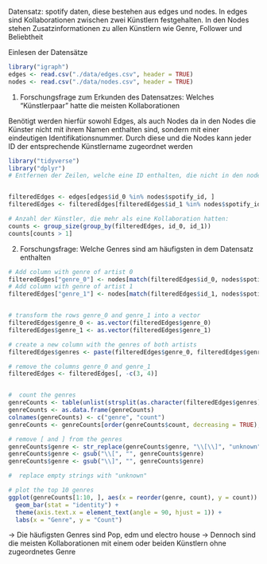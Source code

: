 Datensatz: spotify daten, diese bestehen aus edges und nodes. In edges sind Kollaborationen zwischen zwei Künstlern festgehalten. In den Nodes stehen Zusatzinformationen zu allen Künstlern wie Genre, Follower und Beliebtheit


Einlesen der Datensätze
```r

library("igraph")
edges <- read.csv("./data/edges.csv", header = TRUE)
nodes <- read.csv("./data/nodes.csv", header = TRUE)
```


1. Forschungsfrage zum Erkunden des Datensatzes:
  Welches "Künstlerpaar" hatte die meisten Kollaborationen

Benötigt werden hierfür sowohl Edges, als auch Nodes da in den Nodes die Künster nicht mit ihrem Namen enthalten sind, sondern mit einer eindeutigen Identifikationsnummer. Durch diese und die Nodes kann jeder ID der entsprechende Künstlername zugeordnet werden

```r
library("tidyverse")
library("dplyr")
# Entfernen der Zeilen, welche eine ID enthalten, die nicht in den nodes steht


filteredEdges <- edges[edges$id_0 %in% nodes$spotify_id, ]
filteredEdges <- filteredEdges[filteredEdges$id_1 %in% nodes$spotify_id, ]

# Anzahl der Künstler, die mehr als eine Kollaboration hatten:
counts <- group_size(group_by(filteredEdges, id_0, id_1))
counts[counts > 1]
```
2. Forschungsfrage:
  Welche Genres sind am häufigsten in dem Datensatz enthalten

```r

# Add column with genre of artist 0
filteredEdges["genre_0"] <- nodes[match(filteredEdges$id_0, nodes$spotify_id), "genres"]
# Add column with genre of artist 1
filteredEdges["genre_1"] <- nodes[match(filteredEdges$id_1, nodes$spotify_id), "genres"]


# transform the rows genre_0 and genre_1 into a vector
filteredEdges$genre_0 <- as.vector(filteredEdges$genre_0)
filteredEdges$genre_1 <- as.vector(filteredEdges$genre_1)

# create a new column with the genres of both artists
filteredEdges$genres <- paste(filteredEdges$genre_0, filteredEdges$genre_1, sep = ", ")

# remove the columns genre_0 and genre_1
filteredEdges <- filteredEdges[, -c(3, 4)]


#  count the genres
genreCounts <- table(unlist(strsplit(as.character(filteredEdges$genres), ", ")))
genreCounts <- as.data.frame(genreCounts)
colnames(genreCounts) <- c("genre", "count")
genreCounts <- genreCounts[order(genreCounts$count, decreasing = TRUE), ]

# remove [ and ] from the genres
genreCounts$genre <- str_replace(genreCounts$genre, "\\[\\]", "unknown")
genreCounts$genre <- gsub("\\[", "", genreCounts$genre)
genreCounts$genre <- gsub("\\]", "", genreCounts$genre)

#  replace empty strings with "unknown"

# plot the top 10 genres
ggplot(genreCounts[1:10, ], aes(x = reorder(genre, count), y = count)) +
  geom_bar(stat = "identity") +
  theme(axis.text.x = element_text(angle = 90, hjust = 1)) +
  labs(x = "Genre", y = "Count")
```

-> Die häufigsten Genres sind Pop, edm und electro house
  -> Dennoch sind die meisten Kollaborationen mit einem oder beiden Künstlern ohne zugeordnetes Genre

